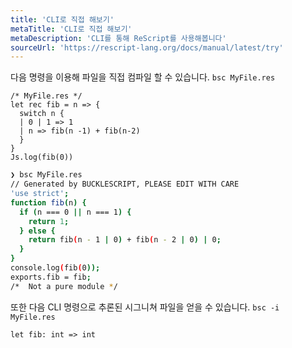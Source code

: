 ```yaml
---
title: 'CLI로 직접 해보기'
metaTitle: 'CLI로 직접 해보기'
metaDescription: 'CLI를 통해 ReScript를 사용해봅니다'
sourceUrl: 'https://rescript-lang.org/docs/manual/latest/try'
---
```


<!-- TODO: rename to Command Line, document options like -format -->

다음 명령을 이용해 파일을 직접 컴파일 할 수 있습니다. `bsc MyFile.res`

```reason
/* MyFile.res */
let rec fib = n => {
  switch n {
  | 0 | 1 => 1
  | n => fib(n -1) + fib(n-2)
  }
}
Js.log(fib(0))
```

```sh
❯ bsc MyFile.res
// Generated by BUCKLESCRIPT, PLEASE EDIT WITH CARE
'use strict';
function fib(n) {
  if (n === 0 || n === 1) {
    return 1;
  } else {
    return fib(n - 1 | 0) + fib(n - 2 | 0) | 0;
  }
}
console.log(fib(0));
exports.fib = fib;
/*  Not a pure module */
```

또한 다음 CLI 명령으로 추론된 시그니쳐 파일을 얻을 수 있습니다. `bsc -i MyFile.res`

```reason
let fib: int => int
```

<!-- TODO: add this back next version. Currently not outputting res -->

<!-- You can quickly test code snippets in the console: -->
<!-- ``` -->
<!-- ❯ bsc -e 'let add = (x, y) => x + y' -->
<!-- // Generated by BUCKLESCRIPT, PLEASE EDIT WITH CARE -->
<!-- 'use strict'; -->
<!--  -->
<!--  -->
<!-- function id(x) { -->
<!-- return x; -->
<!-- } -->
<!--  -->
<!-- exports.id = id; -->
<!-- ``` -->
<!--  -->
<!-- Pass the `-i` flag to infer the signature: -->
<!--  -->
<!-- ``` -->
<!-- ❯ bsc -i -e 'let id = x => x' -->
<!-- let id: 'a => 'a; -->
<!-- ``` -->
